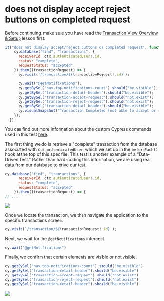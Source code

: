 # does not display accept reject buttons on completed request

Before continuing, make sure you have read the [Transaction View Overview & Setup](Transaction%20View%20Overview%20&%20Setup%20de652b8e362149babd9b8a5a787d996e.md) lesson first.

```js
it("does not display accept/reject buttons on completed request", function () {
    cy.database("find", "transactions", {
      receiverId: ctx.authenticatedUser!.id,
      status: "complete",
      requestStatus: "accepted",
    }).then((transactionRequest) => {
      cy.visit(`/transaction/${transactionRequest!.id}`);

      cy.wait("@getNotifications");
      cy.getBySel("nav-top-notifications-count").should("be.visible");
      cy.getBySel("transaction-detail-header").should("be.visible");
      cy.getBySel("transaction-accept-request").should("not.exist");
      cy.getBySel("transaction-reject-request").should("not.exist");
      cy.getBySel("transaction-detail-header").should("be.visible");
      cy.visualSnapshot("Transaction Completed (not able to accept or reject)");
    });
  });

```

You can find out more information about the custom Cypress commands used in this test [here](/real-world-examples/custom-cypress-commands).

The first thing we do is retrieve a "complete" transaction from the database associated with our `authenticatedUser`, which we set up in the `beforeEach()` hook at the top of this spec file. This test is another example of a "Data-Driven Test." Rather than hard-coding this information, we are using real data from our database to drive our test.

```js
cy.database("find", "transactions", {
      receiverId: ctx.authenticatedUser!.id,
      status: "complete",
      requestStatus: "accepted",
    }).then((transactionRequest) => {
// ...

```

![](/images/real-world-examples/transaction-view/does-not-display-accept-reject-buttons-on-completed-request/Screen_Shot_2021-09-16_at_9.22.00_AM.png)

Once we locate the transaction, we then navigate the application to the specific transactions screen.

```js
cy.visit(`/transaction/${transactionRequest!.id}`);

```

Next, we wait for the `@getNotifications` intercept.

```js
cy.wait("@getNotifications")
```

[]()

Finally, we confirm that certain elements are visible or not visible.

```js
cy.getBySel("nav-top-notifications-count").should("be.visible")
cy.getBySel("transaction-detail-header").should("be.visible")
cy.getBySel("transaction-accept-request").should("not.exist")
cy.getBySel("transaction-reject-request").should("not.exist")
cy.getBySel("transaction-detail-header").should("be.visible")
```

![](/images/real-world-examples/transaction-view/does-not-display-accept-reject-buttons-on-completed-request/Screen_Shot_2021-09-16_at_9.22.50_AM.png)
